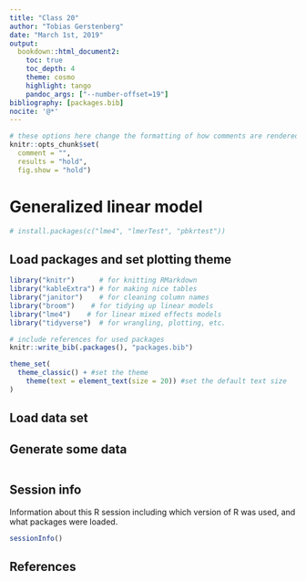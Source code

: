 ```yaml
---
title: "Class 20"
author: "Tobias Gerstenberg"
date: "March 1st, 2019"
output:
  bookdown::html_document2:
    toc: true
    toc_depth: 4
    theme: cosmo
    highlight: tango
    pandoc_args: ["--number-offset=19"]
bibliography: [packages.bib]
nocite: '@*'
---
```


```r
# these options here change the formatting of how comments are rendered
knitr::opts_chunk$set(
  comment = "",
  results = "hold",
  fig.show = "hold")
```

# Generalized linear model 

```r
# install.packages(c("lme4", "lmerTest", "pbkrtest"))
```

## Load packages and set plotting theme  

```r
library("knitr")      # for knitting RMarkdown 
library("kableExtra") # for making nice tables
library("janitor")    # for cleaning column names
library("broom")    # for tidying up linear models 
library("lme4")    # for linear mixed effects models
library("tidyverse")  # for wrangling, plotting, etc. 

# include references for used packages
knitr::write_bib(.packages(), "packages.bib") 
```

```r
theme_set(
  theme_classic() + #set the theme 
    theme(text = element_text(size = 20)) #set the default text size
)
```

## Load data set 

## Generate some data 

```r

```



## Session info 

Information about this R session including which version of R was used, and what packages were loaded. 

```r
sessionInfo()
```

## References